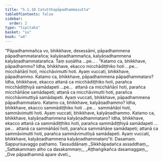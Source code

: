 ```yaml
---
title: "5.1.10 Catutthapāpadhammasutta"
tableOfContents: false
sidebar:
  order: 2
type: "tipitaka"
basket: "su"
book: "a4"
---
```



<DynamicBreadcrumb />

<Division number="210" book="a4">

<Paragraph number="1364" book="a4">
“Pāpadhammañca vo, bhikkhave, desessāmi, pāpadhammena pāpadhammatarañca; kalyāṇadhammañca, kalyāṇadhammena kalyāṇadhammatarañca. Taṃ suṇātha …pe… .
</Paragraph>

<Paragraph number="1365" book="a4">
“Katamo ca, bhikkhave, pāpadhammo? Idha, bhikkhave, ekacco micchādiṭṭhiko hoti …pe…  micchāñāṇī hoti, micchāvimutti hoti. Ayaṃ vuccati, bhikkhave, pāpadhammo.
</Paragraph>

<Paragraph number="1366" book="a4">
Katamo ca, bhikkhave, pāpadhammena pāpadhammataro? Idha, bhikkhave, ekacco attanā ca micchādiṭṭhiko hoti, parañca micchādiṭṭhiyā samādapeti …pe…  attanā ca micchāñāṇī hoti, parañca micchāñāṇe samādapeti; attanā ca micchāvimutti hoti, parañca micchāvimuttiyā samādapeti. Ayaṃ vuccati, bhikkhave, pāpadhammena pāpadhammataro.
</Paragraph>

<Paragraph number="1367" book="a4">
Katamo ca, bhikkhave, kalyāṇadhammo? Idha, bhikkhave, ekacco sammādiṭṭhiko hoti …pe…  sammāñāṇī hoti, sammāvimutti hoti. Ayaṃ vuccati, bhikkhave, kalyāṇadhammo.
</Paragraph>

<Paragraph number="1368" book="a4">
Katamo ca, bhikkhave, kalyāṇadhammena kalyāṇadhammataro? Idha, bhikkhave, ekacco attanā ca sammādiṭṭhiko hoti, parañca sammādiṭṭhiyā samādapeti …pe…  attanā ca sammāñāṇī hoti, parañca sammāñāṇe samādapeti; attanā ca sammāvimutti hoti, parañca sammāvimuttiyā samādapeti. Ayaṃ vuccati, bhikkhave, kalyāṇadhammena kalyāṇadhammataro”ti.

</Paragraph>
</Division>

<Paragraph number="1369" type="center" book="a4">
Dasamaṃ.



</Paragraph>

<Paragraph number="1370" type="center" book="a4">
Sappurisavaggo paṭhamo.



</Paragraph>

<Paragraph number="1371" type="center" book="a4">
Tassuddānaṃ


</Paragraph>

<Paragraph number="1372" type="verses" book="a4">
_Sikkhāpadañca assaddhaṃ,_  
_Sattakammaṃ atho ca dasakammaṃ;_  
_Aṭṭhaṅgikañca dasamaggaṃ,_  
_Dve pāpadhammā apare dveti._
</Paragraph>